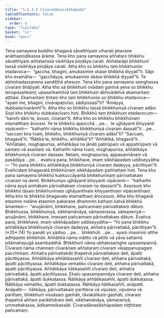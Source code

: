 ```yaml
---
title: "1.5.3.5 Cīvaradānasikkhāpada"
tableOfContents: false
sidebar:
  order: 6
type: "tipitaka"
basket: "vi"
book: "paci"
---
```



<DynamicBreadcrumb />

<Division number="169" book="paci">

<Paragraph number="558" book="paci">
Tena samayena buddho bhagavā sāvatthiyaṃ viharati jetavane anāthapiṇḍikassa ārāme. Tena kho pana samayena aññataro bhikkhu sāvatthiyaṃ aññatarissā visikhāya piṇḍāya carati. Aññatarāpi bhikkhunī tassā visikhāya piṇḍāya carati. Atha kho so bhikkhu taṃ bhikkhuniṃ etadavoca—  “gaccha, bhagini, amukasmiṃ okāse bhikkhā diyyatī”ti. Sāpi kho evamāha—  “gacchāyya, amukasmiṃ okāse bhikkhā diyyatī”ti. Te abhiṇhadassanena sandiṭṭhā ahesuṃ. Tena kho pana samayena saṃghassa cīvaraṃ bhājīyati. Atha kho sā bhikkhunī ovādaṃ gantvā yena so bhikkhu tenupasaṅkami; upasaṅkamitvā taṃ bhikkhuṃ abhivādetvā ekamantaṃ aṭṭhāsi. Ekamantaṃ ṭhitaṃ kho taṃ bhikkhuniṃ so bhikkhu etadavoca—  “ayaṃ me, bhagini, cīvarapaṭivīso; sādiyissasī”ti? “Āmāyya, dubbalacīvarāmhī”ti.
</Paragraph>

<Paragraph number="559" book="paci">
Atha kho so bhikkhu tassā bhikkhuniyā cīvaraṃ adāsi. Sopi kho bhikkhu dubbalacīvaro hoti. Bhikkhū taṃ bhikkhuṃ etadavocuṃ—  “karohi dāni te, āvuso, cīvaran”ti. Atha kho so bhikkhu bhikkhūnaṃ etamatthaṃ ārocesi.
</Paragraph>

<Paragraph number="560" book="paci">
Ye te bhikkhū appicchā …pe…  te ujjhāyanti khiyyanti vipācenti—  “kathañhi nāma bhikkhu bhikkhuniyā cīvaraṃ dassatī”ti …pe…  “saccaṃ kira tvaṃ, bhikkhu, bhikkhuniyā cīvaraṃ adāsī”ti? “Saccaṃ, bhagavā”ti. “Ñātikā te, bhikkhu, aññātikā”ti? “Aññātikā, bhagavā”ti. “Aññātako, moghapurisa, aññātikāya na jānāti patirūpaṃ vā appatirūpaṃ vā santaṃ vā asantaṃ vā. Kathañhi nāma tvaṃ, moghapurisa, aññātikāya bhikkhuniyā cīvaraṃ dassasi. Netaṃ, moghapurisa, appasannānaṃ vā pasādāya …pe…  evañca pana, bhikkhave, imaṃ sikkhāpadaṃ uddiseyyātha—
</Paragraph>

<Paragraph number="561" book="paci">
<Emphasis>“Yo pana bhikkhu aññātikāya bhikkhuniyā cīvaraṃ dadeyya, pācittiyan”</Emphasis>ti.
</Paragraph>

<Paragraph number="562" book="paci">
Evañcidaṃ bhagavatā bhikkhūnaṃ sikkhāpadaṃ paññattaṃ hoti.
</Paragraph>

</Division>
<Division number="170" book="paci">

<Paragraph number="563" book="paci">
Tena kho pana samayena bhikkhū kukkuccāyantā bhikkhunīnaṃ pārivattakaṃ cīvaraṃ na denti. Bhikkhuniyo ujjhāyanti khiyyanti vipācenti—  “kathañhi nāma ayyā amhākaṃ pārivattakaṃ cīvaraṃ na dassantī”ti.
</Paragraph>

<Paragraph number="564" book="paci">
Assosuṃ kho bhikkhū tāsaṃ bhikkhunīnaṃ ujjhāyantīnaṃ khiyyantīnaṃ vipācentīnaṃ. Atha kho te bhikkhū bhagavato etamatthaṃ ārocesuṃ. Atha kho bhagavā etasmiṃ nidāne etasmiṃ pakaraṇe dhammiṃ kathaṃ katvā bhikkhū āmantesi—  “anujānāmi, bhikkhave, pañcannaṃ pārivattakaṃ dātuṃ. Bhikkhussa, bhikkhuniyā, sikkhamānāya, sāmaṇerassa, sāmaṇeriyā—  anujānāmi, bhikkhave, imesaṃ pañcannaṃ pārivattakaṃ dātuṃ. Evañca pana, bhikkhave, imaṃ sikkhāpadaṃ uddiseyyātha—
</Paragraph>

</Division>
<Division number="171" book="paci">

<Paragraph number="565" book="paci">
<Emphasis>“Yo pana bhikkhu aññātikāya bhikkhuniyā cīvaraṃ dadeyya, aññatra pārivattakā, pācittiyan”</Emphasis>ti. (*25*:<Emphasis>74</Emphasis>)
</Paragraph>

</Division>
<Division number="172" book="paci">

<Paragraph number="566" book="paci">
<Emphasis>Yo panā</Emphasis>ti yo yādiso …pe…  <Emphasis>bhikkhū</Emphasis>ti …pe…  ayaṃ imasmiṃ atthe adhippeto bhikkhūti.
</Paragraph>

<Paragraph number="567" book="paci">
<Emphasis>Aññātikā</Emphasis> nāma mātito vā pitito vā yāva sattamā pitāmahayugā asambaddhā.
</Paragraph>

<Paragraph number="568" book="paci">
<Emphasis>Bhikkhunī</Emphasis> nāma ubhatosaṃghe upasampannā.
</Paragraph>

<Paragraph number="569" book="paci">
<Emphasis>Cīvaraṃ</Emphasis> nāma channaṃ cīvarānaṃ aññataraṃ cīvaraṃ vikappanupagaṃ pacchimaṃ.
</Paragraph>

<Paragraph number="570" book="paci">
<Emphasis>Aññatra pārivattakā</Emphasis>ti ṭhapetvā pārivattakaṃ deti, āpatti pācittiyassa.
</Paragraph>

</Division>
<Division number="173" book="paci">

<Paragraph number="571" book="paci">
Aññātikāya aññātikasaññī cīvaraṃ deti, aññatra pārivattakā, āpatti pācittiyassa. Aññātikāya vematiko cīvaraṃ deti, aññatra pārivattakā, āpatti pācittiyassa. Aññātikāya ñātikasaññī cīvaraṃ deti, aññatra pārivattakā, āpatti pācittiyassa.
</Paragraph>

<Paragraph number="572" book="paci">
Ekato upasampannāya cīvaraṃ deti, aññatra pārivattakā, āpatti dukkaṭassa. Ñātikāya aññātikasaññī, āpatti dukkaṭassa. Ñātikāya vematiko, āpatti dukkaṭassa. Ñātikāya ñātikasaññī, anāpatti.
</Paragraph>

</Division>
<Division number="174" book="paci">

<Paragraph number="573" book="paci">
Anāpatti—  ñātikāya, pārivattakaṃ parittena vā vipulaṃ, vipulena vā parittaṃ, bhikkhunī vissāsaṃ gaṇhāti, tāvakālikaṃ gaṇhāti, cīvaraṃ ṭhapetvā aññaṃ parikkhāraṃ deti, sikkhamānāya, sāmaṇeriyā, ummattakassa, ādikammikassāti.

</Paragraph>
</Division>

<Paragraph number="574" type="center" book="paci">
Cīvaradānasikkhāpadaṃ niṭṭhitaṃ pañcamaṃ.
</Paragraph>
